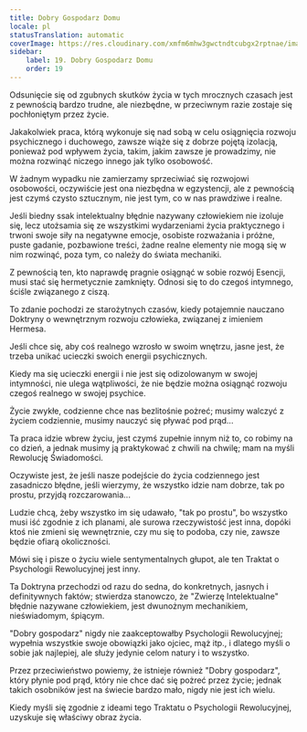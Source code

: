 ```yaml
---
title: Dobry Gospodarz Domu
locale: pl
statusTranslation: automatic
coverImage: https://res.cloudinary.com/xmfm6mhw3gwctndtcubgx2rptnae/image/upload/v1740468922/small_cover_tratado_de_psicologia_revolucionaria_a4c0dca4e0.webp
sidebar:
    label: 19. Dobry Gospodarz Domu
    order: 19
---
```

Odsunięcie się od zgubnych skutków życia w tych mrocznych czasach jest z pewnością bardzo trudne, ale niezbędne, w przeciwnym razie zostaje się pochłoniętym przez życie.

Jakakolwiek praca, którą wykonuje się nad sobą w celu osiągnięcia rozwoju psychicznego i duchowego, zawsze wiąże się z dobrze pojętą izolacją, ponieważ pod wpływem życia, takim, jakim zawsze je prowadzimy, nie można rozwinąć niczego innego jak tylko osobowość.

W żadnym wypadku nie zamierzamy sprzeciwiać się rozwojowi osobowości, oczywiście jest ona niezbędna w egzystencji, ale z pewnością jest czymś czysto sztucznym, nie jest tym, co w nas prawdziwe i realne.

Jeśli biedny ssak intelektualny błędnie nazywany człowiekiem nie izoluje się, lecz utożsamia się ze wszystkimi wydarzeniami życia praktycznego i trwoni swoje siły na negatywne emocje, osobiste rozważania i próżne, puste gadanie, pozbawione treści, żadne realne elementy nie mogą się w nim rozwinąć, poza tym, co należy do świata mechaniki.

Z pewnością ten, kto naprawdę pragnie osiągnąć w sobie rozwój Esencji, musi stać się hermetycznie zamknięty. Odnosi się to do czegoś intymnego, ściśle związanego z ciszą.

To zdanie pochodzi ze starożytnych czasów, kiedy potajemnie nauczano Doktryny o wewnętrznym rozwoju człowieka, związanej z imieniem Hermesa.

Jeśli chce się, aby coś realnego wzrosło w swoim wnętrzu, jasne jest, że trzeba unikać ucieczki swoich energii psychicznych.

Kiedy ma się ucieczki energii i nie jest się odizolowanym w swojej intymności, nie ulega wątpliwości, że nie będzie można osiągnąć rozwoju czegoś realnego w swojej psychice.

Życie zwykłe, codzienne chce nas bezlitośnie pożreć; musimy walczyć z życiem codziennie, musimy nauczyć się pływać pod prąd...

Ta praca idzie wbrew życiu, jest czymś zupełnie innym niż to, co robimy na co dzień, a jednak musimy ją praktykować z chwili na chwilę; mam na myśli Rewolucję Świadomości.

Oczywiste jest, że jeśli nasze podejście do życia codziennego jest zasadniczo błędne, jeśli wierzymy, że wszystko idzie nam dobrze, tak po prostu, przyjdą rozczarowania...

Ludzie chcą, żeby wszystko im się udawało, "tak po prostu", bo wszystko musi iść zgodnie z ich planami, ale surowa rzeczywistość jest inna, dopóki ktoś nie zmieni się wewnętrznie, czy mu się to podoba, czy nie, zawsze będzie ofiarą okoliczności.

Mówi się i pisze o życiu wiele sentymentalnych głupot, ale ten Traktat o Psychologii Rewolucyjnej jest inny.

Ta Doktryna przechodzi od razu do sedna, do konkretnych, jasnych i definitywnych faktów; stwierdza stanowczo, że "Zwierzę Intelektualne" błędnie nazywane człowiekiem, jest dwunożnym mechanikiem, nieświadomym, śpiącym.

"Dobry gospodarz" nigdy nie zaakceptowałby Psychologii Rewolucyjnej; wypełnia wszystkie swoje obowiązki jako ojciec, mąż itp., i dlatego myśli o sobie jak najlepiej, ale służy jedynie celom natury i to wszystko.

Przez przeciwieństwo powiemy, że istnieje również "Dobry gospodarz", który płynie pod prąd, który nie chce dać się pożreć przez życie; jednak takich osobników jest na świecie bardzo mało, nigdy nie jest ich wielu.

Kiedy myśli się zgodnie z ideami tego Traktatu o Psychologii Rewolucyjnej, uzyskuje się właściwy obraz życia.

